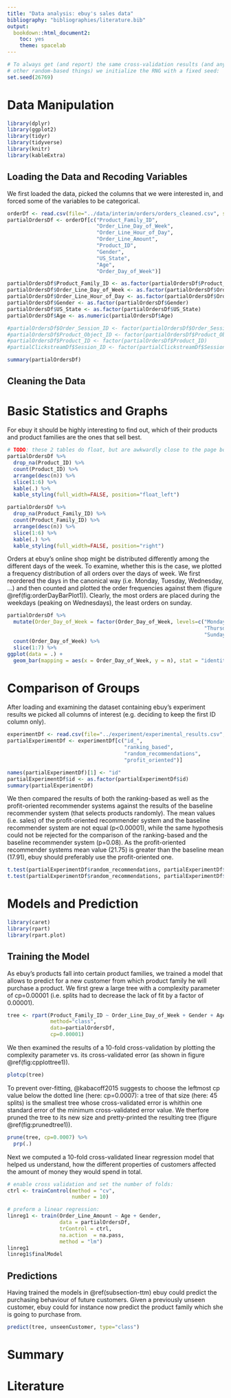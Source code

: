 ```yaml
---
title: "Data analysis: ebuy's sales data"
bibliography: "bibliographies/literature.bib"
output:
  bookdown::html_document2:
    toc: yes
    theme: spacelab
---
```

```r
# To always get (and report) the same cross-validation results (and any
# other random-based things) we initialize the RNG with a fixed seed:
set.seed(26769)
```

# Data Manipulation
```r
library(dplyr)
library(ggplot2)
library(tidyr)
library(tidyverse)
library(knitr)
library(kableExtra)
```

## Loading the Data and Recoding Variables
We first loaded the data, picked the columns that we were interested in, and forced some of the variables to be categorical.
```r
orderDf <- read.csv(file="../data/interim/orders/orders_cleaned.csv", sep=",", na.strings=c("?","NA", "NULL"))
partialOrdersDf <- orderDf[c("Product_Family_ID",
                             "Order_Line_Day_of_Week",
                             "Order_Line_Hour_of_Day",
                             "Order_Line_Amount",
                             "Product_ID",
                             "Gender",
                             "US_State",
                             "Age",
                             "Order_Day_of_Week")]

partialOrdersDf$Product_Family_ID <- as.factor(partialOrdersDf$Product_Family_ID)
partialOrdersDf$Order_Line_Day_of_Week <- as.factor(partialOrdersDf$Order_Line_Day_of_Week)
partialOrdersDf$Order_Line_Hour_of_Day <- as.factor(partialOrdersDf$Order_Line_Hour_of_Day)
partialOrdersDf$Gender <- as.factor(partialOrdersDf$Gender)
partialOrdersDf$US_State <- as.factor(partialOrdersDf$US_State)
partialOrdersDf$Age <- as.numeric(partialOrdersDf$Age)

#partialOrdersDf$Order_Session_ID <- factor(partialOrdersDf$Order_Session_ID)
#partialOrdersDf$Product_Object_ID <- factor(partialOrdersDf$Product_Object_ID)
#partialOrdersDf$Product_ID <- factor(partialOrdersDf$Product_ID)
#partialClickstreamDf$Session_ID <- factor(partialClickstreamDf$Session_ID)

summary(partialOrdersDf)
```

## Cleaning the Data


# Basic Statistics and Graphs
For ebuy it should be highly interesting to find out, which of their products and product families are the ones that sell best.
```r
# TODO: these 2 tables do float, but are awkwardly close to the page borders --> center them!
partialOrdersDf %>%
  drop_na(Product_ID) %>%
  count(Product_ID) %>%
  arrange(desc(n)) %>%
  slice(1:6) %>%
  kable(.) %>%
  kable_styling(full_width=FALSE, position="float_left")
```
```r
partialOrdersDf %>%
  drop_na(Product_Family_ID) %>%
  count(Product_Family_ID) %>%
  arrange(desc(n)) %>%
  slice(1:6) %>%
  kable(.) %>%
  kable_styling(full_width=FALSE, position="right")
```

Orders at ebuy's online shop might be distributed differently among the different days of the week. To examine, whether this is the case, we plotted a frequency distribution of all orders over the days of week. We first reordered the days in the canonical way (i.e. Monday, Tuesday, Wednesday, ...) and then counted and plotted the order frequencies against them (figure \@ref(fig:orderDayBarPlot1)). Clearly, the most orders are placed during the weekdays (peaking on Wednesdays), the least orders on sunday.
```r
partialOrdersDf %>%
  mutate(Order_Day_of_Week = factor(Order_Day_of_Week, levels=c("Monday", "Tuesday", "Wednesday",
                                                                "Thursday", "Friday", "Saturday",
                                                                "Sunday"))) %>%
  count(Order_Day_of_Week) %>%
  slice(1:7) %>%
ggplot(data = .) +
  geom_bar(mapping = aes(x = Order_Day_of_Week, y = n), stat = "identity")
```


# Comparison of Groups
After loading and examining the dataset containing ebuy's experiment results we picked all columns of interest (e.g. deciding to keep the first ID column only).
```r
experimentDf <- read.csv(file="../experiment/experimental_results.csv", sep=",", na.strings=c("NA"))
partialExperimentDf <- experimentDf[c("id_",
                                      "ranking_based",
                                      "random_recommendations",
                                      "profit_oriented")]

names(partialExperimentDf)[1] <- "id"
partialExperimentDf$id <- as.factor(partialExperimentDf$id)
summary(partialExperimentDf)
```

We then compared the results of both the ranking-based as well as the profit-oriented recommender systems against the results of the baseline recommender system (that selects products randomly). The mean values (i.e. sales) of the profit-oriented recommender system and the baseline recommender system are not equal (p<0.00001), while the same hypothesis could not be rejected for the comparison of the ranking-based and the baseline recommender system (p=0.08). As the profit-oriented recommender systems mean value (21.75) is greater than the baseline mean (17.91), ebuy should preferably use the profit-oriented one.
```r
t.test(partialExperimentDf$random_recommendations, partialExperimentDf$ranking_based)
t.test(partialExperimentDf$random_recommendations, partialExperimentDf$profit_oriented)
```


# Models and Prediction
```r
library(caret)
library(rpart)
library(rpart.plot)
```

## Training the Model{#subsection-ttm}
As ebuy's products fall into certain product families, we trained a model that allows to predict for a new customer from which product family he will purchase a product. We first grew a large tree with a complexity parameter of cp=0.00001 (i.e. splits had to decrease the lack of fit by a factor of 0.00001).
```r
tree <- rpart(Product_Family_ID ~ Order_Line_Day_of_Week + Gender + Age,
              method="class",
              data=partialOrdersDf,
              cp=0.00001)
```
We then examined the results of a 10-fold cross-validation by plotting the complexity parameter vs. its cross-validated error (as shown in figure \@ref(fig:cpplottree1)).
```r
plotcp(tree)
```

To prevent over-fitting, @kabacoff2015 suggests to choose the leftmost cp value below the dotted line (here: cp=0.0007): a tree of that size (here: 45 splits) is the smallest tree whose cross-validated error is whithin one standard error of the minimum cross-validated error value. We therfore pruned the tree to its new size and pretty-printed the resulting tree (figure \@ref(fig:prunedtree1)).
```r
prune(tree, cp=0.0007) %>%
  prp(.)
```

Next we computed a 10-fold cross-validated linear regression model that helped us understand, how the different properties of customers affected the amount of money they would spend in total.
```r
# enable cross validation and set the number of folds:
ctrl <- trainControl(method = "cv",
                     number = 10)

# preform a linear regression:
linreg1 <- train(Order_Line_Amount ~ Age + Gender,
                 data = partialOrdersDf,
                 trControl = ctrl,
                 na.action  = na.pass,
                 method = "lm")
linreg1
linreg1$finalModel
```

## Predictions
Having trained the models in \@ref(subsection-ttm) ebuy could predict the purchasing behaviour of future customers. Given a previously unseen customer, ebuy could for instance now predict the product family which she is going to purchase from.
```r
predict(tree, unseenCustomer, type="class")
```


# Summary

# Literature
